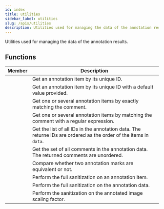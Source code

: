 ```yaml
---
id: index
title: utilities
sidebar_label: utilities
slug: /apis/utilities
description: Utilities used for managing the data of the annotation results.
---
```



<APITopBar type="module" source="utilities" />

Utilities used for managing the data of the annotation results.

## Functions

|                                                     Member                                                      | <center>Description</center>                                                                                     |
| :-------------------------------------------------------------------------------------------------------------: | :--------------------------------------------------------------------------------------------------------------- |
|              [<IconObjType type="func" hasText={true} text="get_data_item"/>](./get_data_item.mdx)              | Get an annotation item by its unique ID.                                                                         |
| [<IconObjType type="func" hasText={true} text="get_data_item_with_default"/>](./get_data_item_with_default.mdx) | Get an annotation item by its unique ID with a default value provided.                                           |
|             [<IconObjType type="func" hasText={true} text="get_data_items"/>](./get_data_items.mdx)             | Get one or several annotation items by exactly matching the comment.                                             |
|    [<IconObjType type="func" hasText={true} text="get_data_items_by_regex"/>](./get_data_items_by_regex.mdx)    | Get one or several annotation items by matching the comment with a regular expression.                           |
|                [<IconObjType type="func" hasText={true} text="get_all_ids"/>](./get_all_ids.mdx)                | Get the list of all IDs in the annotation data. The returne IDs are ordered as the order of the items in `data`. |
|           [<IconObjType type="func" hasText={true} text="get_all_comments"/>](./get_all_comments.mdx)           | Get the set of all comments in the annotation data. The returned comments are unordered.                         |
|         [<IconObjType type="func" hasText={true} text="compare_anno_marks"/>](./compare_anno_marks.mdx)         | Compare whether two annotation marks are equivalent or not.                                                      |
|         [<IconObjType type="func" hasText={true} text="sanitize_data_item"/>](./sanitize_data_item.mdx)         | Perform the full sanitization on an annotation item.                                                             |
|              [<IconObjType type="func" hasText={true} text="sanitize_data"/>](./sanitize_data.mdx)              | Perform the full sanitization on the annotation data.                                                            |
|             [<IconObjType type="func" hasText={true} text="sanitize_scale"/>](./sanitize_scale.mdx)             | Perform the sanitization on the annotated image scaling factor.                                                  |
